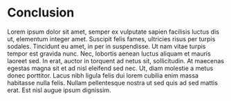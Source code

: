 # Conclusion {-}

Lorem ipsum dolor sit amet, semper ex vulputate sapien facilisis luctus dis ut, elementum integer amet. Suscipit felis fames, ultricies risus per turpis sodales. Tincidunt eu amet, in per in suspendisse. Ut nam vitae turpis tempor est gravida nunc. Nec, lobortis aenean luctus aliquam et mauris laoreet sed. In erat, auctor in torquent ad netus sit, sollicitudin. At maecenas egestas magna sit et ad nisl eleifend sed nec. Ut, diam molestie a metus donec porttitor. Lacus nibh ligula felis dui lorem cubilia enim massa habitasse nulla felis. Nullam pellentesque nostra ut sed quis ad sed mattis erat. Est nisl augue ipsum dignissim.
